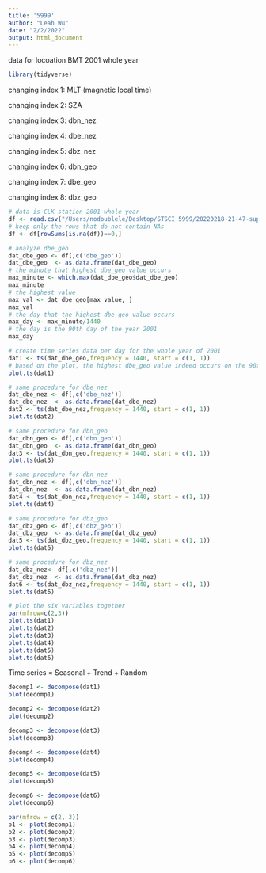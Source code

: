 ```yaml
---
title: '5999'
author: "Leah Wu"
date: "2/2/2022"
output: html_document
---
```



data for locoation BMT 2001 whole year 
```r
library(tidyverse)
```


changing index 1: MLT (magnetic local time)

changing index 2: SZA

changing index 3: dbn_nez

changing index 4: dbe_nez

changing index 5: dbz_nez

changing index 6: dbn_geo

changing index 7: dbe_geo

changing index 8: dbz_geo


```r
# data is CLK station 2001 whole year 
df <- read.csv("/Users/nodoublele/Desktop/STSCI 5999/20220218-21-47-supermag.csv", header = T)
# keep only the rows that do not contain NAs
df <- df[rowSums(is.na(df))==0,]
```


```r
# analyze dbe_geo
dat_dbe_geo <- df[,c('dbe_geo')]
dat_dbe_geo  <- as.data.frame(dat_dbe_geo) 
# the minute that highest dbe_geo value occurs
max_minute <- which.max(dat_dbe_geo$dat_dbe_geo)
max_minute
# the highest value
max_val <- dat_dbe_geo[max_value, ]
max_val
# the day that the highest dbe_geo value occurs
max_day <- max_minute/1440
# the day is the 90th day of the year 2001
max_day
```

```r
# create time series data per day for the whole year of 2001
dat1 <- ts(dat_dbe_geo,frequency = 1440, start = c(1, 1))
# based on the plot, the highest dbe_geo value indeed occurs on the 90th day of 2001
plot.ts(dat1)
```



```r
# same procedure for dbe_nez
dat_dbe_nez <- df[,c('dbe_nez')]
dat_dbe_nez  <- as.data.frame(dat_dbe_nez)
dat2 <- ts(dat_dbe_nez,frequency = 1440, start = c(1, 1))
plot.ts(dat2)
```


```r
# same procedure for dbn_geo
dat_dbn_geo <- df[,c('dbn_geo')]
dat_dbn_geo  <- as.data.frame(dat_dbn_geo)
dat3 <- ts(dat_dbn_geo,frequency = 1440, start = c(1, 1))
plot.ts(dat3)
```


```r
# same procedure for dbn_nez
dat_dbn_nez <- df[,c('dbn_nez')]
dat_dbn_nez  <- as.data.frame(dat_dbn_nez)
dat4 <- ts(dat_dbn_nez,frequency = 1440, start = c(1, 1))
plot.ts(dat4)
```



```r
# same procedure for dbz_geo
dat_dbz_geo <- df[,c('dbz_geo')]
dat_dbz_geo  <- as.data.frame(dat_dbz_geo)
dat5 <- ts(dat_dbz_geo,frequency = 1440, start = c(1, 1))
plot.ts(dat5)
```



```r
# same procedure for dbz_nez
dat_dbz_nez<- df[,c('dbz_nez')]
dat_dbz_nez  <- as.data.frame(dat_dbz_nez)
dat6 <- ts(dat_dbz_nez,frequency = 1440, start = c(1, 1))
plot.ts(dat6)
```

```r
# plot the six variables together
par(mfrow=c(2,3))
plot.ts(dat1)
plot.ts(dat2)
plot.ts(dat3)
plot.ts(dat4)
plot.ts(dat5)
plot.ts(dat6)
```


Time series = Seasonal + Trend + Random 
```r
decomp1 <- decompose(dat1)
plot(decomp1)
```





```r
decomp2 <- decompose(dat2)
plot(decomp2)
```



```r
decomp3 <- decompose(dat3)
plot(decomp3)
```



```r
decomp4 <- decompose(dat4)
plot(decomp4)
```



```r
decomp5 <- decompose(dat5)
plot(decomp5)
```



```r
decomp6 <- decompose(dat6)
plot(decomp6)
```


```r
par(mfrow = c(2, 3))
p1 <- plot(decomp1)
p2 <- plot(decomp2)
p3 <- plot(decomp3)
p4 <- plot(decomp4)
p5 <- plot(decomp5)
p6 <- plot(decomp6)

```









